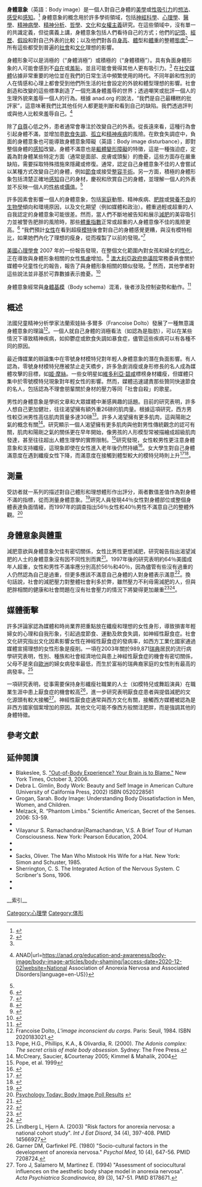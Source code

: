 '''身體意象'''（英語：Body image）是一個人對自己身體的[[美學|美學]]或[[性吸引力|性吸引力]]的[[想法|想法]]、[[感受|感受]]和[[感知|感知]]。<ref name="Grogan 2016 book">{{cite book|last1=Grogan|first1=S|title=Body image: Understanding body dissatisfaction in men, women and children|date=2016|publisher=Taylor & Francis}}</ref> 身體意象的概念用於許多學術領域，包括[[神經科學|神經科學]]、[[心理學|心理學]]、[[醫學|醫學]]、[[精神病學|精神病學]]、[[精神分析|精神分析]]、[[哲學|哲學]]、[[文化研究|文化]]和[[女權主義|女權主義]]研究。在這些領域中，沒有單一的共識定義，但從廣義上講，身體意象包括人們看待自己的方式；他們的[[記憶|記憶]]、[[經驗|經歷]]、[[假設|假設]]和對自己外表的比較；以及他們對各自[[身高|身高]]、[[體型|體型]]和[[體重|體重]]的整體[[態度_(心理學)|態度]]<ref name=":1">{{Cite news|url=https://www.nationaleatingdisorders.org/what-body-image|title=What is Body Image?|publisher=National Eating Disorders Association|access-date=2017-10-31}}</ref>—所有這些都受到普遍的[[社會|社會]]和[[文化|文化]]理想的影響。

身體形象可以是消極的（“身體消極”）或積極的（“身體積極”）。具有負面身體形象的人可能會感到不[[自在|自在]]或[[羞恥|羞恥]]，並且可能會覺得其他人更有吸引力。<ref name=":1" /> 在[[社群媒體|社交媒體]]佔據非常重要的地位並在我們的日常生活中頻繁使用的時代。不同年齡和性別的人在情感和心理上都會受到他們所生活的社會設定的外貌和體型理想的影響。社會創造和改變的這些標準創造了一個充滿身體羞辱的世界；透過嘲笑或批評一個人的生理外貌來羞辱一個人的行為。根據 anad.org 的說法，“我們是自己最糟糕的批評家”，這意味著我們比其他任何人都更能判斷和看到自己的缺陷。我們透過評判或與他人比較來羞辱自己。<ref>{{Cite web|title=Body Shaming. What It Is & How To Overcome It {{!}} ANAD|url=https://anad.org/education-and-awareness/body-image/body-image-articles/body-shaming/|access-date=2020-12-02|website=National Association of Anorexia Nervosa and Associated Disorders|language=en-US}}</ref>

除了[[自尊|自尊]]心低之外，患者通常會專注於改變自己的外表。從長遠來看，這種行為會引起身體不滿，並增加患[[飲食失調|飲食失調]]、[[孤獨|孤立]]和[[精神疾病|精神疾病]]的風險。在飲食失調症中，負面的身體意象也可能導致身體意象障礙（英語：Body image disturbance），即對整個身體的[[感知|感知]]改變。身體不滿意也是[[軀體變形障礙|軀體變形障礙]]的特徵，這是一種強迫症，定義為對身體某些特定方面（通常是面部、皮膚或頭髮）的擔憂，這些方面存在嚴重缺陷，需要採取特殊措施來隱藏或修復。通常，認定自己身體意象不佳的人會嘗試以某種方式改變自己的身體，例如[[節食|節食]]或接受[[整容手術|整容手術]]。另一方面，積極的身體形象包括清楚正確地[[感知|感知]]自己的身材，慶祝和欣賞自己的身體，並理解一個人的外表並不反映一個人的[[性格|性格]]或[[價值|價值]]。<ref name=":1" />

許多因素會影響一個人的身體意象，包括[[家庭|家庭]]動態、精神疾病、[[肥胖|肥胖]]或[[營養不良|營養不良]]的[[生物學|生物學]]傾向和環境原因，以及文化期望（例如媒體和政治）。體重過輕或超重的人自我認定的身體意象可能很差。然而，當人們不斷地被告知和展示[[減肥|減肥]]的美容吸引力並被警告肥胖的風險時，那些[[體重指數|體重指數]]正常或超重的人身體意像不佳的風險更高。<ref>{{cite journal|title=Body Image, Media, and Eating Disorders|first1=J. L.|last2=Beresin|first2=E. V.|date=1 June 2006|journal=Academic Psychiatry|issue=3|doi=10.1176/appi.ap.30.3.257|volume=30|pages=257–261|pmid=16728774|last1=Derenne|s2cid=11131622}}</ref> “我們預計[[女性|女性]]在看到超瘦[[模特兒|模特]]後會對自己的身體感覺更糟，與沒有模特相比，如果她們內化了理想的瘦身，從而複製了以前的發現。”<ref name="DittmarHoward2004">{{cite journal|title=Thin-Ideal Internalization and Social Comparison Tendency as Moderators of Media Models' Impact on Women's Body-Focused Anxiety|url=https://archive.org/details/sim_journal-of-social-and-clinical-psychology_2004-12_23_6/page/768|first1=Helga|last2=Howard|first2=Sarah|date=December 2004|journal=Journal of Social and Clinical Psychology|issue=6|doi=10.1521/jscp.23.6.768.54799|volume=23|pages=768–791|last1=Dittmar}}</ref>

[[美國心理學會|美國心理學會]] 2007 年的一份報告發現，在整個文化範圍內對女孩和婦女的[[性化|性化]]，正在導致與身體形象相關的女性[[焦慮|焦慮]]增加。<ref name="APA2">{{cite web|title=Report of the APA Task Force on the Sexualization of Girls|url=http://www.apa.org/pi/women/programs/girls/report-full.pdf|year=2007|publisher=American Psychological Association}}</ref> [[澳大利亞參議院|澳大利亞政府參議院]]常務委員會關於媒體中兒童性化的報告，報告了與身體形象相關的類似發現。<ref>{{cite web|title=Sexualisation of children in the contemporary media|url=http://www.aph.gov.au/Parliamentary_Business/Committees/Senate/Environment_and_Communications/Completed_inquiries/2008-10/sexualisationofchildren/report/index|access-date=2016-05-03|date=June 26, 2008|publisher=Parliament of Australia|quote=The committee considers that the inappropriate sexualisation of children in Australia is of increasing concern...In particular, the onus is on broadcasters, publishers, advertisers, retailers and manufacturers to take account of these community concerns.}}</ref> 然而，其他學者對這些說法並非基於可靠數據表示擔憂。<ref name="tamiu">{{cite journal|title=Who is The Fairest One of All? How Evolution Guides Peer and Media Influences on Female Body Dissatisfaction|first1=Christopher J.|last2=Winegard|first2=Benjamin|date=March 2011|journal=Review of General Psychology|issue=1|doi=10.1037/a0022607|volume=15|pages=11–28|last3=Winegard|first3=Bo M.|last1=Ferguson|s2cid=4848392}}</ref>

身體意象經常與[[身體基模|身體基模]]（Body schema）混淆，後者涉及控制姿勢和動作。<ref name="Gallagherbook">{{cite book|last=Gallagher|first=S.|title=How the body shapes the mind|year=2006|isbn=0199204160|publisher=Oxford University Press, USA}}</ref>

==概述==
法國兒童精神分析學家法蘭索娃絲·多爾多（Francoise Dolto）發展了一種無意識身體意象的理論<ref>Francoise Dolto, ''L'image inconscient du corps''. Paris: Seuil, 1984. ISBN 2020183021.</ref>。一個人就自己身體的消極看法（如認為是脂肪），可以在某些情況下導致精神疾病，如抑鬱症或飲食失調如暴食症，儘管這些疾病可以有各種不同的原因。

最近傳媒業的辯論集中在零號身材模特兒對年輕人身體意象的潛在負面影響。有人認為，零號身材模特兒應被禁止走天橋步，許多急劇消瘦或身形修長的名人成為媒體攻擊的目標，如[[姬·摩絲|姬·摩絲]]。一些女明星如[[維多利亞·碧咸|維多利亞·碧咸]]標榜身材纖瘦，但媒體只集中於零號模特兒現象對年輕女性的影響。然而，媒體迅速譴責那些贊同快速節食的名人，包括認為不理會朋輩關於身材的壓力等同「社會自殺」的歌星。

男性的身體意象是學術文章和大眾媒體中漸感興趣的話題。目前的研究表明，許多人想自己更加健壯，往往渴望擁有額外重26磅的肌肉量。根據這項研究，西方男性較亞洲男性高估肌肉質量多達30磅<ref>Pope, H.G., Phillips, K.A., & Olivardia, R. (2000). ''The Adonis complex: The secret crisis of male body obsession.'' Sydney: The Free Press.</ref>。許多人渴望擁有更多肌肉，這與陽剛之氣的概念有關<ref>McCreary, Saucier, &Courtenay 2005; Kimmel & Mahalik, 2004</ref>。研究顯示一個人渴望擁有更多肌肉與他對男性傳統觀念的認可有關，肌肉和陽剛之氣的關係更在早年開始，像男孩的人形模型常被描繪成超級肌肉發達，甚至往往超出人體生理學的實際限制。<ref>Pope, et al. 1999</ref>研究發現，女性較男性更注意身體意象和支持纖瘦，這現象即使在女性進入老年後仍然持續<ref name="Ferraro FR et al.">{{cite journal|last=Ferraro, F. Richard; Muehlenkamp, Jennifer J.; Paintner, Ashley; Wasson, Kayla; Hager, Tracy; Hoverson, Fallon.|date=October 2008|title=Aging, Body Image, and Body Shape |journal=Journal of General Psychology|volume= 135|issue= 4|pages=379–392, 14p |pmid=18959228|doi=10.3200/GENP.135.4.379-392|first1=FR|last2=Muehlenkamp|first2=JJ|last3=Paintner|first3=A|last4=Wasson|first4=K|last5=Hager|first5=T|last6=Hoverson|first6=F}}</ref>。女大學生對自己身體滿意度在遇到纖瘦女性下降，而滿意度在接觸到體型較大的模特兒時則上升<ref name="Psicothema">{{cite journal|last=Sonia Tucca; Jennifer Petters|date=2008 Nov|title=Media influences on body satisfaction in female students|journal=Psicothema|volume=20|pages=521–4|url=http://www.psicothema.com/pdf/3517.pdf|format=PDF|pmid=18940045|first1=S|last2=Peters|first2=J|issue=4|access-date=2011-03-03|archive-date=2011-07-15|archive-url=https://web.archive.org/web/20110715130355/http://www.psicothema.com/pdf/3517.pdf|dead-url=no}}</ref><ref name="Hawkins N et al.">{{cite journal|last=Hawkins, Nicole; Richards, P. Scott;  Granley, H. Mac; Stein, David M.|date=Spring2004|title=The Impact of Exposure to the Thin-Ideal Media Image on Women.|journal=Eating Disorders|volume= 12 |issue= 1|pages=35–50, 16p, 2 charts|issn=10640266 |pmid=16864303 |doi=10.1080/10640260490267751|first1=N|last2=Richards|first2=PS|last3=Granley|first3=HM|last4=Stein|first4=DM}}</ref>。

==測量==
受訪者就一系列的描述對自己體形和理想體形作出評分，兩者數值差值作為對身體不滿的指標，從而測量身體意象。<ref>{{cite journal |doi=10.1080/00224549709595493 |author=Monteath SA, McCabe MP |title=The influence of societal factors on female body image |url=https://archive.org/details/sim_journal-of-social-psychology_1997-12_137_6/page/708 |journal=J Soc Psychol |volume=137 |issue=6 |pages=708–27 |pmid=9414624 |date=December 1997}}</ref>研究人員發現44％女性對身體部位或整個身體表達負面情緒，而1997年的調查指出56％女性和40％男性不滿意自己的整體外觀。<ref>[http://www.psychologytoday.com/articles/index.php?term=pto-19970201-000023&page=2 Psychology Today: Body Image Poll Results] {{webarchive|url=https://web.archive.org/web/20070315002921/http://www.psychologytoday.com/articles/index.php?term=pto-19970201-000023&page=2 |date=2007-03-15 }}</ref>

==身體意象與體重==
減肥意欲與身體意象欠佳有密切關係，女性比男性更想減肥，研究報告指出渴望減肥的人士的身體意象沒有因不同性別而異<ref>{{cite journal |author=Kashubeck-West S, Mintz LB, Weigold I |title=Separating the Effects of Gender and Weight-Loss Desire on Body Satisfaction and Disordered Eating Behavior |journal=Sex Roles |volume=53 |issue=7-8, |pages=505–518 |doi=10.1007/s11199-005-7138-4 |url=http://www.springerlink.com/content/y07h74u11ug0x245/ |date=October 2005 }}{{Dead link|date=2020年3月 |bot=InternetArchiveBot |fix-attempted=yes }}</ref>。1997年後的研究表明約64％美國成年人超重，女性和男性不滿率應分別高於56％和40％，因為儘管有些沒有過重的人仍然認為自己是過重，但更多應該不滿意自己身體的人對身體表示滿意<ref>{{cite web|title=Obesity Statistics: U.S. Obesity Trends |url=http://www.naaso.org/statistics/obesity_trends.asp |publisher=North American Association for the Study of Obesity |accessdate=2008-03-08 |year=2006 |deadurl=yes |archiveurl=https://web.archive.org/web/20060206185213/http://www.naaso.org/statistics/obesity_trends.asp |archivedate=2006-02-06 }}</ref>。換句話說，社會的減肥壓力對整體社會利多於弊，雖然壓力不利毋需減肥的人，但與肥胖相關的健康和社會問題在沒有社會壓力的情況下將變得更加嚴重<ref>{{cite web|title = Statistics Related to Overweight and Obesity|url = http://www.win.niddk.nih.gov/statistics/|publisher = CDC|year = 2006|accessdate = 2009-01-23|archive-url = https://web.archive.org/web/20090130040952/http://win.niddk.nih.gov/statistics/|archive-date = 2009-01-30|dead-url = yes}}</ref><ref>{{Cite journal|url = http://epirev.oxfordjournals.org/cgi/content/full/mxm007v1|title = The obesity epidemic in the United States—gender, age, socioeconomic, racial/ethnic, and geographic characteristics: a systematic review and meta-regression analysis|last1 = Wang|first1 = Youfa|last2 = Beydoun|first2 = May A|journal = Epidemiologic Reviews|year = 2007 |doi = 10.1093/epirev/mxm007|pmid = 17510091|volume = 29|pages = 6–28}}</ref>。

==媒體衝擊==
許多評論家認為媒體和時尚業界把重點放在纖瘦和理想的女性身形，導致損害年輕婦女的心理和自我形象，引起過度節食、運動及飲食失調，如神經性厭食症。社會文化研究指出文化因素影響女性在神經性厭食症的發病率，如西方工業化國家通過媒體宣揚理想的女性形象是瘦削。一項在2003年關於989,871[[瑞典|瑞典]]居民的流行病學研究表明，性別、種族和社會經濟地位與患上神經性厭食症的機會有密切關係，父母不是來自[[歐洲|歐洲]]的婦女病發率最低，而生於富裕的瑞典裔家庭的女性則有最高的病發率。<ref>Lindberg L, Hjern A. (2003) "Risk factors for anorexia nervosa: a national cohort study". ''Int J Eat Disord'', 34 (4), 397-408. PMID 14566927</ref>

一項研究表明，從事需要保持身形纖瘦社職業的人士（如模特兒或舞蹈演員）在職業生涯中患上厭食症的機會較高<ref>Garner DM, Garfinkel PE. (1980) "Socio-cultural factors in the development of anorexia nervosa." ''Psychol Med'', 10 (4), 647-56. PMID 7208724.</ref>，進一步研究表明厭食症患者與提倡減肥的文化源頭有較大接觸<ref>Toro J, Salamero M, Martinez E. (1994) "Assessment of sociocultural influences on the aesthetic body shape model in anorexia nervosa". ''Acta Psychiatrica Scandinavica'', 89 (3), 147-51. PMID 8178671.</ref>。神經性厭食症通常與西方文化有關，接觸西方媒體被認為是非西方國家個案增加的原因。其他文化可能不像西方般關注肥胖，而是強調其他的身體特徵。

==參考文獻==
{{Reflist|30em}}

==延伸閱讀==
* Blakeslee, S. [http://www.nytimes.com/2006/10/03/health/psychology/03shad.html "Out-of-Body Experience? Your Brain is to Blame."] New York Times, October 3, 2006.
* Debra L. Gimlin, Body Work: Beauty and Self Image in American Culture (University of California Press, 2002) ISBN 0520228561
* Grogan, Sarah. Body Image: Understanding Body Dissatisfaction in Men, Women, and Children.
* Melzack, R. “Phantom Limbs.” Scientific American, Secret of the Senses. 2006: 53-59.
*{{cite journal |doi=10.1037/1524-9220.5.2.112 |author=Olivardia, R., Pope, H.G., Borowiecki, J.J., Cohane, G.H. |title=Biceps and body image: The relationship between muscularity and self-esteem, depression, and eating disorder symptoms |journal=Psychology of men and masculinity |volume=5 |issue= |pages=112–120 |year=2004 }}
* Vilayanur S. Ramachandran|Ramachandran, V.S. A Brief Tour of Human Consciousness. New York: Pearson Education, 2004.
*{{cite journal |author=Ramachandran, V.S., Rogers-Ramachandran, D. |title=Its All Done with Mirrors |journal=Scientific American Mind, |volume= |issue= |pages=16–18 |url=|date=August 2007}}
* {{cite journal |author=Ridgeway, R.T., Tylka, T.L. |title=College men’s perceptions of ideal body composition and shape |journal=Psychology of men and masculinity |volume=6 |issue= |pages=209–220 |year=2005 |doi= 10.1037/1524-9220.6.3.209|url=}}
* Sacks, Oliver. The Man Who Mistook His Wife for a Hat. New York: Simon and Schuster, 1985.
* Sherrington, C. S. The Integrated Action of the Nervous System. C Scribner's Sons, 1906.
* {{Cite journal |author=Smetacek V, Mechsner F |title=Making sense |journal=Nature |volume=432 |issue=7013 |pages=21 |year=2004 |pmid=15525964 |doi=10.1038/432021a}}
*{{cite journal |author=Volkow ND, O'Brien CP |title=Issues for DSM-V: should obesity be included as a brain disorder? |journal=Am J Psychiatry |volume=164 |issue=5 |pages=708–10 |pmid=17475727 |doi=10.1176/appi.ajp.164.5.708 |url=http://ajp.psychiatryonline.org/cgi/content/full/164/5/708|date=May 2007}}

[[Category:心理學|Category:心理學]]
[[Category:体形|Category:体形]]
__索引__